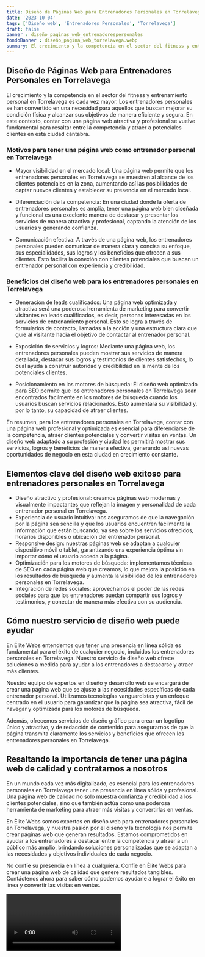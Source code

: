 ```yaml
---
title: Diseño de Páginas Web para Entrenadores Personales en Torrelavega
date: '2023-10-04'
tags: ['Diseño web', 'Entrenadores Personales', 'Torrelavega']
draft: false
banner : diseño_paginas_web_entrenadorespersonales
fondoBanner : diseño_pagina_web_torrelavega.webp
summary: El crecimiento y la competencia en el sector del fitness y entrenamiento personal en Torrelavega es cada vez mayor. Los entrenadores personales se han convertido en una necesidad para aquellos que buscan mejorar su condición física y alcanzar sus objetivos de manera eficiente y segura. En este contexto, contar con una página web atractiva y profesional se vuelve fundamental para resaltar entre la competencia y atraer a potenciales clientes en esta ciudad cántabra.
---
```


## Diseño de Páginas Web para Entrenadores Personales en Torrelavega

El crecimiento y la competencia en el sector del fitness y entrenamiento personal en Torrelavega es cada vez mayor. Los entrenadores personales se han convertido en una necesidad para aquellos que buscan mejorar su condición física y alcanzar sus objetivos de manera eficiente y segura. En este contexto, contar con una página web atractiva y profesional se vuelve fundamental para resaltar entre la competencia y atraer a potenciales clientes en esta ciudad cántabra.

### Motivos para tener una página web como entrenador personal en Torrelavega

- Mayor visibilidad en el mercado local: Una página web permite que los entrenadores personales en Torrelavega se muestren al alcance de los clientes potenciales en la zona, aumentando así las posibilidades de captar nuevos clientes y establecer su presencia en el mercado local.

- Diferenciación de la competencia: En una ciudad donde la oferta de entrenadores personales es amplia, tener una página web bien diseñada y funcional es una excelente manera de destacar y presentar los servicios de manera atractiva y profesional, captando la atención de los usuarios y generando confianza.

- Comunicación efectiva: A través de una página web, los entrenadores personales pueden comunicar de manera clara y concisa su enfoque, sus especialidades, sus logros y los beneficios que ofrecen a sus clientes. Esto facilita la conexión con clientes potenciales que buscan un entrenador personal con experiencia y credibilidad.

### Beneficios del diseño web para los entrenadores personales en Torrelavega

- Generación de leads cualificados: Una página web optimizada y atractiva será una poderosa herramienta de marketing para convertir visitantes en leads cualificados, es decir, personas interesadas en los servicios de entrenamiento personal. Esto se logra a través de formularios de contacto, llamadas a la acción y una estructura clara que guíe al visitante hacia el objetivo de contactar al entrenador personal.

- Exposición de servicios y logros: Mediante una página web, los entrenadores personales pueden mostrar sus servicios de manera detallada, destacar sus logros y testimonios de clientes satisfechos, lo cual ayuda a construir autoridad y credibilidad en la mente de los potenciales clientes.

- Posicionamiento en los motores de búsqueda: El diseño web optimizado para SEO permite que los entrenadores personales en Torrelavega sean encontrados fácilmente en los motores de búsqueda cuando los usuarios buscan servicios relacionados. Esto aumentará su visibilidad y, por lo tanto, su capacidad de atraer clientes.

En resumen, para los entrenadores personales en Torrelavega, contar con una página web profesional y optimizada es esencial para diferenciarse de la competencia, atraer clientes potenciales y convertir visitas en ventas. Un diseño web adaptado a su profesión y ciudad les permitirá mostrar sus servicios, logros y beneficios de manera efectiva, generando así nuevas oportunidades de negocio en esta ciudad en crecimiento constante.

<GifSeo />

<Cta />

## Elementos clave del diseño web exitoso para entrenadores personales en Torrelavega

- Diseño atractivo y profesional: creamos páginas web modernas y visualmente impactantes que reflejan la imagen y personalidad de cada entrenador personal en Torrelavega.
- Experiencia de usuario intuitiva: nos aseguramos de que la navegación por la página sea sencilla y que los usuarios encuentren fácilmente la información que están buscando, ya sea sobre los servicios ofrecidos, horarios disponibles o ubicación del entrenador personal.
- Responsive design: nuestras páginas web se adaptan a cualquier dispositivo móvil o tablet, garantizando una experiencia óptima sin importar cómo el usuario acceda a la página.
- Optimización para los motores de búsqueda: implementamos técnicas de SEO en cada página web que creamos, lo que mejora la posición en los resultados de búsqueda y aumenta la visibilidad de los entrenadores personales en Torrelavega.
- Integración de redes sociales: aprovechamos el poder de las redes sociales para que los entrenadores puedan compartir sus logros y testimonios, y conectar de manera más efectiva con su audiencia.

## Cómo nuestro servicio de diseño web puede ayudar

En Élite Webs entendemos que tener una presencia en línea sólida es fundamental para el éxito de cualquier negocio, incluidos los entrenadores personales en Torrelavega. Nuestro servicio de diseño web ofrece soluciones a medida para ayudar a los entrenadores a destacarse y atraer más clientes.

Nuestro equipo de expertos en diseño y desarrollo web se encargará de crear una página web que se ajuste a las necesidades específicas de cada entrenador personal. Utilizamos tecnologías vanguardistas y un enfoque centrado en el usuario para garantizar que la página sea atractiva, fácil de navegar y optimizada para los motores de búsqueda.

Además, ofrecemos servicios de diseño gráfico para crear un logotipo único y atractivo, y de redacción de contenido para asegurarnos de que la página transmita claramente los servicios y beneficios que ofrecen los entrenadores personales en Torrelavega.

## Resaltando la importancia de tener una página web de calidad y contratarnos a nosotros

En un mundo cada vez más digitalizado, es esencial para los entrenadores personales en Torrelavega tener una presencia en línea sólida y profesional. Una página web de calidad no solo muestra confianza y credibilidad a los clientes potenciales, sino que también actúa como una poderosa herramienta de marketing para atraer más visitas y convertirlas en ventas.

En Élite Webs somos expertos en diseño web para entrenadores personales en Torrelavega, y nuestra pasión por el diseño y la tecnología nos permite crear páginas web que generan resultados. Estamos comprometidos en ayudar a los entrenadores a destacar entre la competencia y atraer a un público más amplio, brindando soluciones personalizadas que se adaptan a las necesidades y objetivos individuales de cada negocio.

No confíe su presencia en línea a cualquiera. Confíe en Élite Webs para crear una página web de calidad que genere resultados tangibles. Contáctenos ahora para saber cómo podemos ayudarle a lograr el éxito en línea y convertir las visitas en ventas.

<Video />

<CtaBot job='Entrenadores Personales' city='Torrelavega'/>

<Gmaps query='Torrelavega+españa+maps' />